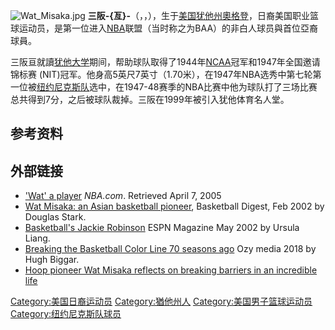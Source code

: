 {{noteTA|G1=NBA}}
[[File:Wat_Misaka.jpg|thumb]]
'''三阪-{亙}-'''（{{lang-en|'''Wataru "Wat" Misaka'''}}，{{jpn|j=三阪 亙|kn=みさか わたる|rm=Misaka Wataru}}，{{bd|1923年|12月21日|2019年|11月20日|catIdx=Misaka}}），生于[[美国|美国]][[犹他州|犹他州]][[韋伯縣|奧格登]]，日裔美国职业篮球运动员，是第一位进入[[NBA|NBA]]联盟（当时称之为BAA）的非白人球员與首位亞裔球員。

三阪亘就讀[[犹他大学|犹他大学]]期间，帮助球队取得了1944年[[NCAA|NCAA]]冠军和1947年全国邀请锦标赛 (NIT)冠军。他身高5英尺7英寸（1.70米），在1947年NBA选秀中第七轮第一位被[[纽约尼克斯队|纽约尼克斯队]]选中，在1947-48赛季的NBA比赛中他为球队打了三场比赛总共得到7分，之后被球队裁掉。三阪在1999年被引入犹他体育名人堂。

== 参考资料 ==
{{reflist}}

== 外部链接 ==
* [https://web.archive.org/web/20070629020309/http://www.nba.com/features/global_misaka_010417.html 'Wat' a player] ''NBA.com''. Retrieved April 7, 2005
* [http://www.findarticles.com/p/articles/mi_m0FCJ/is_4_29/ai_82258798 Wat Misaka: an Asian basketball pioneer]{{Wayback|url=http://www.findarticles.com/p/articles/mi_m0FCJ/is_4_29/ai_82258798 |date=20071009141025 }}, Basketball Digest, Feb 2002 by Douglas Stark.
* [http://espn.go.com/magazine/vol5no13misaka.html Basketball's Jackie Robinson]{{Wayback|url=http://espn.go.com/magazine/vol5no13misaka.html |date=20160316065530 }} ESPN Magazine May 2002 by Ursula Liang.
* [https://www.ozy.com/the-huddle/breaking-the-basketball-color-line-70-seasons-ago/83352 Breaking the Basketball Color Line 70 seasons ago]{{Wayback|url=https://www.ozy.com/the-huddle/breaking-the-basketball-color-line-70-seasons-ago/83352 |date=20180808233918 }} Ozy media 2018 by Hugh Biggar.
* [https://www.japantimes.co.jp/sports/2018/12/28/basketball/nba/hoop-pioneer-wat-misaka-reflects-breaking-barriers-incredible-life/#.XEBJrSxS_mg Hoop pioneer Wat Misaka reflects on breaking barriers in an incredible life]{{Wayback|url=https://www.japantimes.co.jp/sports/2018/12/28/basketball/nba/hoop-pioneer-wat-misaka-reflects-breaking-barriers-incredible-life/#.XEBJrSxS_mg |date=20191124014321 }}

{{1947 BAA Draft}}

{{Authority control}}
{{DEFAULTSORT:Wataru Misaka}}
[[Category:美国日裔运动员|Category:美国日裔运动员]]
[[Category:猶他州人|Category:猶他州人]]
[[Category:美国男子篮球运动员|Category:美国男子篮球运动员]]
[[Category:纽约尼克斯队球员|Category:纽约尼克斯队球员]]
